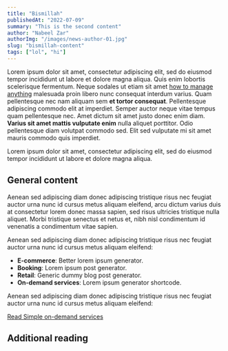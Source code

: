 ```yaml
---
title: "Bismillah"
publishedAt: "2022-07-09"
summary: "This is the second content"
author: "Nabeel Zar"
authorImg: "/images/news-author-01.jpg"
slug: "bismillah-content"
tags: ["lol", "hi"]
---
```


<MyImage src="/images/news-single.jpg" alt="hello" />

Lorem ipsum dolor sit amet, consectetur adipiscing elit, sed do eiusmod tempor incididunt
ut labore et dolore magna aliqua. Quis enim lobortis scelerisque fermentum. Neque
sodales ut etiam sit amet [how to manage anything](#0) malesuada proin libero nunc
consequat interdum varius. Quam pellentesque nec nam aliquam sem **et tortor consequat**.
Pellentesque adipiscing commodo elit at imperdiet. Semper auctor neque vitae tempus
quam pellentesque nec. Amet dictum sit amet justo donec enim diam. **Varius sit amet
mattis vulputate enim** nulla aliquet porttitor. Odio pellentesque diam volutpat
commodo sed. Elit sed vulputate mi sit amet mauris commodo quis imperdiet.

Lorem ipsum dolor sit amet, consectetur adipiscing elit, sed do eiusmod tempor incididunt ut labore et dolore magna aliqua.

## General content

Aenean sed adipiscing diam donec adipiscing tristique risus nec feugiat auctor urna nunc id cursus metus aliquam eleifend, arcu dictum varius duis at consectetur lorem donec massa sapien, sed risus ultricies tristique nulla aliquet. Morbi tristique senectus et netus et, nibh nisl condimentum id venenatis a condimentum vitae sapien.

Aenean sed adipiscing diam donec adipiscing tristique risus nec feugiat auctor urna nunc id cursus metus aliquam eleifend:

- **E-commerce**: Better lorem ipsum generator.
- **Booking**: Lorem ipsum post generator.
- **Retail**: Generic dummy blog post generator.
- **On-demand services**: Lorem ipsum generator shortcode.

Aenean sed adipiscing diam donec adipiscing tristique risus nec feugiat auctor urna nunc id cursus metus aliquam eleifend:

[Read Simple on-demand services](#0)

## Additional reading
